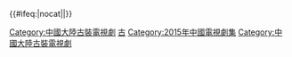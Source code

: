 {{Navbox
|name = 2015年中國大陸古裝/民初電視劇
|title = [[中国古代题材电视剧列表|2015年中國大陸古裝／民初電視劇及網絡劇]]
|state = collapsed
|bodyclass = hlist
|group1 = 先秦
|list1  =
* [[神医传奇]]<!--1月21日-->
* [[封神英雄]]<!--2月19日-->
* [[大舜 (电视剧)|大舜]]<!--7月26日-->
* [[李冰传奇]]<!--11月19日-->
* [[芈月传]]<!--11月30日-->
* [[芈月传奇之战国红颜]]<!--12月25日-->
|group4 = 秦漢
|list4 = 
* [[相爱穿梭千年]]<!--2月15日-->
* [[大汉情缘之云中歌]]<!--9月13日-->
* [[班淑傳奇]]<!--10月6日-->
* [[秦时明月 (电视剧)|秦时明月]]<!--11月29日-->
|group5 = 魏晉南北朝
|list5 =
* [[半为苍生半美人]]<!--7月5日-->
* [[瑯琊榜 (電視劇)|瑯琊榜]]<!--9月19日-->
|group6 = 隋唐
|list6 = 
* [[隋唐英雄 (2015年电视剧)|隋唐英雄5]]<!--2月9日-->
* [[名偵探狄仁傑]]＊<!--2月25日-->
* [[四手妙弹]]<!--8月12日-->
|group7 = 五代十國
|list7 = 
* [[失宠王妃之结缘]]<!--2月17日-->
|group8 = 宋
|list8 = 
* [[龙汇镖局]]<!--2月18日-->
* [[虎头铡 (电视剧)|虎头铡]]<!--2月23日-->
* 李清照<!--3月26日-->
* [[黄庭坚 (电视剧)|黄庭坚]]<!--4月7日-->
* [[神探包青天]]<!--4月15日-->
* [[大宋传奇之赵匡胤]]<!--8月10日-->
|group9 = 明
|list9 = 
* [[医馆笑传]]<!--1月28日-->
* [[极品新娘]]<!--1月30日-->
* [[神机妙算刘伯温 (2015年电视剧)|神机妙算刘伯温]]<!--2月20日-->
* [[少年四大名捕 (2015年电视剧)|少年四大名捕]]<!--3月17日-->
* [[龙门飞甲 (电视剧)|龙门飞甲]]<!--4月6日-->
* [[纳妾记]]第一季＊<!--7月9日-->
* [[新上错花轿]]<!--7月17日-->
* [[苏三 (电视剧)|苏三]]<!--10月23日-->
* [[龙门镖局|龙门镖局之为2归来]]＊<!--11月6日-->
* [[抗倭英雄戚继光]]<!--12月24日-->
|group10 = 清
|list10 = 
* [[青年霍元甲之冲出江湖]]<!--1月30日-->
* [[乾隆秘史]]<!--4月23日-->
* [[金钗谍影]]<!--7月21日-->
* [[多情江山]]<!--9月21日-->
* [[大俠黃飛鴻]]＊<!--9月24日-->
* [[大玉儿传奇]]<!--11月14日-->
* [[鄂尔多斯风暴]]<!--12月11日-->
|group11 = 武侠玄幻
|list11 = 
* [[花样江湖]]＊<!--1月28日-->
* [[陸小鳳與花滿樓]]<!--1月10日-->
* [[新甘十九妹]]<!--2月13日-->
* [[大武当 (电视剧)|大武当]]<!--3月1日-->
* [[九星天辰诀]]＊<!--3月17日-->
* [[花千骨]]<!--6月9日-->
* [[仙劍客棧 (網劇)|仙剑客栈]]＊<!--6月16日-->
* [[仙侠剑]]<!--7月18日-->
* [[蜀山战纪之剑侠传奇]]<!--9月22日 -->
* [[芙蓉诀]]<!--12月22日-->
|group12 = 神話
|list12 = 
* [[石敢当之雄峙天东]]<!--2月15日-->
* [[聊斋新编]]<!--5月5日-->
* [[中华成语奇遇记]]<!--6月6日-->
* [[新济公活佛]](下)<!--10月20日-->
|group13 =架空
|list13= 
* [[华胥引之绝爱之城]]<!--7月9日-->
* [[调皮王妃]]＊<!--8月30日-->
* [[史料不及]]＊<!--11月25日-->
* [[太子妃升职记]]＊<!--12月13日-->
* [[金牌红娘]]2＊<!--12月24日-->
|group14 = 民初(偶像)
|list14 =
* [[午夜蝴蝶]]<!--1月21日-->
* [[千金女賊]]<!--1月28日-->
* [[永不低头]]／同门<!--2月4日-->
* [[活色生香 (电视剧)|活色生香]]<!--2月4日-->
* [[天涯女人心]]<!--2月27日-->
* [[锦绣缘华丽冒险]]<!--3月3日-->
* [[金玉瑶]]<!--4月14日-->
* [[芙蓉锦]]<!--4月26日-->
* [[深宅雪]]<!--5月12日-->
* [[抓住彩虹的男人]]<!--5月26日-->
* [[偏偏喜歡你 (電視劇)|偏偏喜欢你]]<!--6月16日-->
* [[无心法师]]＊<!--7月6日-->
* [[碧血书香梦]]<!--7月20日-->
* [[迫在眉睫 (電視劇)|迫在眉睫]]<!--7月28日-->
* [[神探联盟|神探联盟第二季]]＊<!--8月30日-->
* [[戴流蘇耳環的少女]]<!--11月6日-->
* [[新猛龙过江]]<!--12月21日-->
* [[少帥]]<!--12月29日-->
* [[昙花梦]]<!--12月31日-->
|group15 = 谍战(偶像)
|list15 = [[偽裝者_(2015年電視劇)|偽裝者]]
|below = [[Template:2014年中國大陸古裝/民初電視劇|2014年]] ← '''2015年''' → [[Template:2016年中國大陸古裝/民初電視劇|2016年]]<br/>相關：[[中国大陆电视剧列表 (2015年)|2015年中國大陸電視劇列表]]<br>＊為网絡剧（即不在广总局电视剧备案公示列表中）<!--某月某日為該劇的首播日期-->
}}<includeonly>{{#ifeq:{{{1}}}|nocat||[[Category:中國大陸古裝電視劇]]}}</includeonly>
<noinclude>[[Category:中国电视剧模板|古]]
[[Category:2015年中國電視劇集]]
[[Category:中國大陸古裝電視劇]]</noinclude>